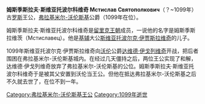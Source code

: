 '''姆斯季斯拉夫·斯维亚托波尔科维奇 Мстислав Святополкович'''（？~1099年）古[[罗斯|罗斯]]王公，[[弗拉基米尔-沃伦斯基|弗拉基米尔-沃伦斯基]]公爵（1099年在位）。

姆斯季斯拉夫·斯维亚托波尔科维奇是[[留里克王朝|留里克王朝]]成员，一说他的名字是姆斯季斯拉维茨（Мстиславец）。他是[[基辅|基辅]]大公[[斯维亚托波尔克·伊贾斯拉维奇|斯维亚托波尔克·伊贾斯拉维奇]]的儿子。

1099年斯维亚托波尔克·伊贾斯拉维奇向[[沃伦|沃伦]]公爵[[达维德·伊戈列维奇|达维德·伊戈列维奇]]开战，把后者围困在弗拉基米尔-沃伦斯基城内。在经过几天僵持之后，两位王公实现了和解，达维德·伊戈列维奇放弃了弗拉基米尔-沃伦斯基的公位。姆斯季斯拉夫·斯维亚托波尔科维奇于是被其父安置到沃伦当王公。但他在抵达弗拉基米尔-沃伦斯基之后不久就去世了，在位不到一年。

{{leader|[[达维德·伊戈列维奇|达维德·伊戈列维奇]]|[[弗拉基米尔-沃伦斯基统治者列表|弗拉基米尔-沃伦斯基王公]]|[[雅罗斯拉夫·斯维亚托波尔科维奇|雅罗斯拉夫·斯维亚托波尔科维奇]]}}

[[Category:弗拉基米尔-沃伦斯基王公|Category:弗拉基米尔-沃伦斯基王公]]
[[Category:1099年逝世|Category:1099年逝世]]